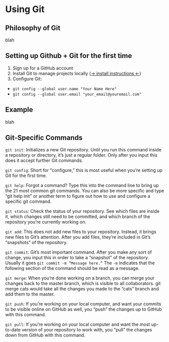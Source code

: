 # Using Git

## Philosophy of Git

blah

## Setting up Github + Git for the first time

1. Sign up for a GitHub account
1. Install Git to manage projects locally ([-> install instructions <-](https://git-scm.com/downloads))
1. Configure Git:
  + `git config --global user.name "Your Name Here"`
  + `git config --global user.email "your_email@youremail.com"`

## Example

blah

## Git-Specific Commands

`git init`: Initializes a new Git repository. Until you run this command inside a repository or directory, it’s just a regular folder. Only after you input this does it accept further Git commands.

`git config`: Short for “configure,” this is most useful when you’re setting up Git for the first time.

`git help`: Forgot a command? Type this into the command line to bring up the 21 most common git commands. You can also be more specific and type “git help init” or another term to figure out how to use and configure a specific git command.

`git status`: Check the status of your repository. See which files are inside it, which changes still need to be committed, and which branch of the repository you’re currently working on.

`git add`: This does not add new files to your repository. Instead, it brings new files to Git’s attention. After you add files, they’re included in Git’s “snapshots” of the repository.

`git commit`: Git’s most important command. After you make any sort of change, you input this in order to take a “snapshot” of the repository. Usually it goes `git commit -m “Message here.”` The `-m` indicates that the following section of the command should be read as a message.

`git merge`: When you’re done working on a branch, you can merge your changes back to the master branch, which is visible to all collaborators. git merge cats would take all the changes you made to the “cats” branch and add them to the master.

`git push`: If you’re working on your local computer, and want your commits to be visible online on GitHub as well, you “push” the changes up to GitHub with this command.

`git pull`: If you’re working on your local computer and want the most up-to-date version of your repository to work with, you “pull” the changes down from GitHub with this command.
